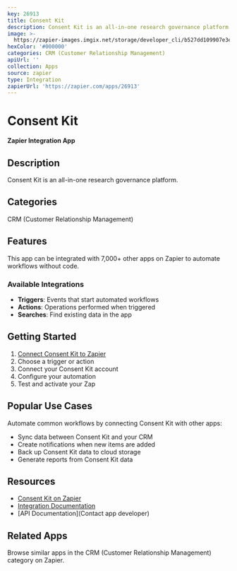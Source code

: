 ```yaml
---
key: 26913
title: Consent Kit
description: Consent Kit is an all-in-one research governance platform.
image: >-
  https://zapier-images.imgix.net/storage/developer_cli/b527dd109907e3ea00ded55cadd8edf4.png?auto=format%2Ccompress&ixlib=python-3.0.0&q=50
hexColor: '#000000'
categories: CRM (Customer Relationship Management)
apiUrl: ''
collection: Apps
source: zapier
type: Integration
zapierUrl: 'https://zapier.com/apps/26913'
---
```

# Consent Kit

**Zapier Integration App**

## Description

Consent Kit is an all-in-one research governance platform.

## Categories

CRM (Customer Relationship Management)

## Features

This app can be integrated with 7,000+ other apps on Zapier to automate workflows without code.

### Available Integrations

- **Triggers**: Events that start automated workflows
- **Actions**: Operations performed when triggered
- **Searches**: Find existing data in the app

## Getting Started

1. [Connect Consent Kit to Zapier](https://zapier.com/apps/26913)
2. Choose a trigger or action
3. Connect your Consent Kit account
4. Configure your automation
5. Test and activate your Zap

## Popular Use Cases

Automate common workflows by connecting Consent Kit with other apps:

- Sync data between Consent Kit and your CRM
- Create notifications when new items are added
- Back up Consent Kit data to cloud storage
- Generate reports from Consent Kit data

## Resources

- [Consent Kit on Zapier](https://zapier.com/apps/26913)
- [Integration Documentation](https://zapier.com/apps/26913/integrations)
- [API Documentation](Contact app developer)

## Related Apps

Browse similar apps in the CRM (Customer Relationship Management) category on Zapier.
